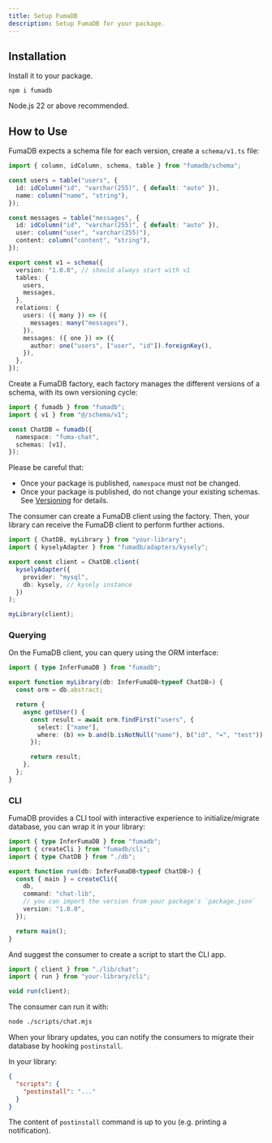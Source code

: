 ```yaml
---
title: Setup FumaDB
description: Setup FumaDB for your package.
---
```


## Installation

Install it to your package.

```npm
npm i fumadb
```

<Callout title="Node.js">Node.js 22 or above recommended.</Callout>

## How to Use

FumaDB expects a schema file for each version, create a `schema/v1.ts` file:

```ts title="schema/v1.ts"
import { column, idColumn, schema, table } from "fumadb/schema";

const users = table("users", {
  id: idColumn("id", "varchar(255)", { default: "auto" }),
  name: column("name", "string"),
});

const messages = table("messages", {
  id: idColumn("id", "varchar(255)", { default: "auto" }),
  user: column("user", "varchar(255)"),
  content: column("content", "string"),
});

export const v1 = schema({
  version: "1.0.0", // should always start with v1
  tables: {
    users,
    messages,
  },
  relations: {
    users: ({ many }) => ({
      messages: many("messages"),
    }),
    messages: ({ one }) => ({
      author: one("users", ["user", "id"]).foreignKey(),
    }),
  },
});
```

Create a FumaDB factory, each factory manages the different versions of a schema, with its own versioning cycle:

```ts title="db.ts"
import { fumadb } from "fumadb";
import { v1 } from "@/schema/v1";

const ChatDB = fumadb({
  namespace: "fuma-chat",
  schemas: [v1],
});
```

Please be careful that:

- Once your package is published, `namespace` must not be changed.
- Once your package is published, do not change your existing schemas. See [Versioning](/docs/author/versioning) for details.

The consumer can create a FumaDB client using the factory. Then, your library can receive the FumaDB client to perform further actions.

```ts title="lib/chat.ts"
import { ChatDB, myLibrary } from "your-library";
import { kyselyAdapter } from "fumadb/adapters/kysely";

export const client = ChatDB.client(
  kyselyAdapter({
    provider: "mysql",
    db: kysely, // kysely instance
  })
);

myLibrary(client);
```

### Querying

On the FumaDB client, you can query using the ORM interface:

```ts title="index.ts"
import { type InferFumaDB } from "fumadb";

export function myLibrary(db: InferFumaDB<typeof ChatDB>) {
  const orm = db.abstract;

  return {
    async getUser() {
      const result = await orm.findFirst("users", {
        select: ["name"],
        where: (b) => b.and(b.isNotNull("name"), b("id", "=", "test")),
      });

      return result;
    },
  };
}
```

### CLI

FumaDB provides a CLI tool with interactive experience to initialize/migrate database, you can wrap it in your library:

```ts title="cli.ts"
import { type InferFumaDB } from "fumadb";
import { createCli } from "fumadb/cli";
import { type ChatDB } from "./db";

export function run(db: InferFumaDB<typeof ChatDB>) {
  const { main } = createCli({
    db,
    command: "chat-lib",
    // you can import the version from your package's `package.json`
    version: "1.0.0",
  });

  return main();
}
```

And suggest the consumer to create a script to start the CLI app.

```js title="scripts/chat.mjs"
import { client } from "./lib/chat";
import { run } from "your-library/cli";

void run(client);
```

The consumer can run it with:

```bash
node ./scripts/chat.mjs
```

<Callout title="Good to Know">

When your library updates, you can notify the consumers to migrate their database by hooking `postinstall`.

In your library:

```json title="package.json"
{
  "scripts": {
    "postinstall": "..."
  }
}
```

The content of `postinstall` command is up to you (e.g. printing a notification).

</Callout>
